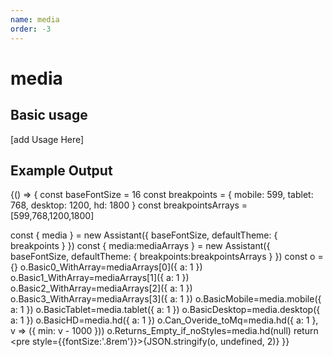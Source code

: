 ```yaml
---
name: media
order: -3
---
```



# media

## Basic usage
[add Usage Here]
## Example Output
<Playground>
   {() => {
  const baseFontSize = 16
  const breakpoints = {
    mobile: 599,
    tablet: 768,
    desktop: 1200,
    hd: 1800
  } 
const breakpointsArrays = [599,768,1200,1800]
 
  
  const { media } = new Assistant({
    baseFontSize,
    defaultTheme: {
      breakpoints
    }
  })
    const { media:mediaArrays } = new Assistant({
    baseFontSize,
    defaultTheme: {
      breakpoints:breakpointsArrays
    }
  })
  const o = {}
     o.Basic0_WithArray=mediaArrays[0]({ a: 1 })
         o.Basic1_WithArray=mediaArrays[1]({ a: 1 })
             o.Basic2_WithArray=mediaArrays[2]({ a: 1 })
                 o.Basic3_WithArray=mediaArrays[3]({ a: 1 })
     o.BasicMobile=media.mobile({ a: 1 })
   o.BasicTablet=media.tablet({ a: 1 })
    o.BasicDesktop=media.desktop({ a: 1 })
    o.BasicHD=media.hd({ a: 1 })
  o.Can_Overide_toMq=media.hd({ a: 1 }, v => ({ min: v - 1000 }))
  o.Returns_Empty_if_noStyles=media.hd(null)
  return <pre style={{fontSize:'.8rem'}}>{JSON.stringify(o, undefined, 2)}</pre>
  }}

</Playground>

